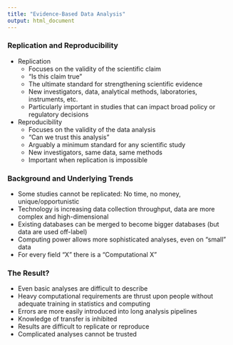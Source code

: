 ```yaml
---
title: "Evidence-Based Data Analysis"
output: html_document
---
```


### Replication and Reproducibility
- Replication  
    - Focuses on the validity of the scientific claim  
    - "Is this claim true"  
    - The ultimate standard for strengthening scientific evidence  
    - New investigators, data, analytical methods, laboratories, instruments, etc.  
    - Particularly important in studies that can impact broad policy or regulatory decisions  
- Reproducibility  
    - Focuses on the validity of the data analysis  
    - "Can we trust this analysis"  
    - Arguably a minimum standard for any scientific study  
    - New investigators, same data, same methods  
    - Important when replication is impossible 

### Background and Underlying Trends  
- Some studies cannot be replicated: No time, no money, unique/opportunistic  
- Technology is increasing data collection throughput, data are more complex and high-dimensional  
- Existing databases can be merged to become bigger databases (but data are used off-label)  
- Computing power allows more sophisticated analyses, even on "small" data  
- For every field "X" there is a "Computational X"  

### The Result?  
- Even basic analyses are difficult to describe  
- Heavy computational requirements are thrust upon people without adequate training in statistics and computing  
- Errors are more easily introduced into long analysis pipelines  
- Knowledge of transfer is inhibited  
- Results are difficult to replicate or reproduce  
- Complicated analyses cannot be trusted  

